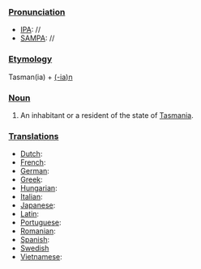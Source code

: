 ===[[Pronunciation]]===
*[[IPA]]: //
*[[SAMPA]]: //
===[[Etymology]]===
Tasman(ia) + [[-ian|(-ia)n]]
===[[Noun]]===
#An inhabitant or a resident of the state of [[Tasmania]].
===[[Translations]]===
*[[Dutch]]:
*[[French]]:
*[[German]]:
*[[Greek]]:
*[[Hungarian]]:
*[[Italian]]:
*[[Japanese]]:
*[[Latin]]:
*[[Portuguese]]:
*[[Romanian]]:
*[[Spanish]]:
*[[Swedish]]
*[[Vietnamese]]: